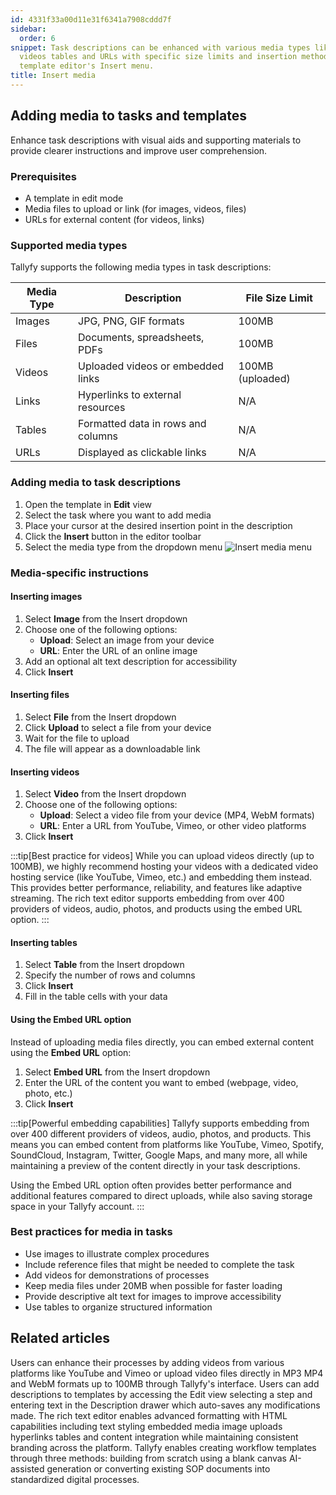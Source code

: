 ```yaml
---
id: 4331f33a00d11e31f6341a7908cddd7f
sidebar:
  order: 6
snippet: Task descriptions can be enhanced with various media types like images files
  videos tables and URLs with specific size limits and insertion methods through the
  template editor's Insert menu.
title: Insert media
---
```


## Adding media to tasks and templates

Enhance task descriptions with visual aids and supporting materials to provide clearer instructions and improve user comprehension.

### Prerequisites
- A template in edit mode
- Media files to upload or link (for images, videos, files)
- URLs for external content (for videos, links)

### Supported media types

Tallyfy supports the following media types in task descriptions:

| Media Type | Description | File Size Limit |
|------------|-------------|----------------|
| Images | JPG, PNG, GIF formats | 100MB |
| Files | Documents, spreadsheets, PDFs | 100MB |
| Videos | Uploaded videos or embedded links | 100MB (uploaded) |
| Links | Hyperlinks to external resources | N/A |
| Tables | Formatted data in rows and columns | N/A |
| URLs | Displayed as clickable links | N/A |

### Adding media to task descriptions

1. Open the template in **Edit** view
2. Select the task where you want to add media
3. Place your cursor at the desired insertion point in the description
4. Click the **Insert** button in the editor toolbar
5. Select the media type from the dropdown menu
   ![Insert media menu](https://screenshots.tallyfy.com/tallyfy%2Fpro%2Fdesktop-light-add-media-to-tasks.png)

### Media-specific instructions

#### Inserting images
1. Select **Image** from the Insert dropdown
2. Choose one of the following options:
   - **Upload**: Select an image from your device
   - **URL**: Enter the URL of an online image
3. Add an optional alt text description for accessibility
4. Click **Insert**

#### Inserting files
1. Select **File** from the Insert dropdown
2. Click **Upload** to select a file from your device
3. Wait for the file to upload
4. The file will appear as a downloadable link

#### Inserting videos
1. Select **Video** from the Insert dropdown
2. Choose one of the following options:
   - **Upload**: Select a video file from your device (MP4, WebM formats)
   - **URL**: Enter a URL from YouTube, Vimeo, or other video platforms
3. Click **Insert**

:::tip[Best practice for videos]
While you can upload videos directly (up to 100MB), we highly recommend hosting your videos with a dedicated video hosting service (like YouTube, Vimeo, etc.) and embedding them instead. This provides better performance, reliability, and features like adaptive streaming. The rich text editor supports embedding from over 400 providers of videos, audio, photos, and products using the embed URL option.
:::

#### Inserting tables
1. Select **Table** from the Insert dropdown
2. Specify the number of rows and columns
3. Click **Insert**
4. Fill in the table cells with your data

#### Using the Embed URL option

Instead of uploading media files directly, you can embed external content using the **Embed URL** option:

1. Select **Embed URL** from the Insert dropdown
2. Enter the URL of the content you want to embed (webpage, video, photo, etc.)
3. Click **Insert**

:::tip[Powerful embedding capabilities]
Tallyfy supports embedding from over 400 different providers of videos, audio, photos, and products. This means you can embed content from platforms like YouTube, Vimeo, Spotify, SoundCloud, Instagram, Twitter, Google Maps, and many more, all while maintaining a preview of the content directly in your task descriptions.

Using the Embed URL option often provides better performance and additional features compared to direct uploads, while also saving storage space in your Tallyfy account.
:::

### Best practices for media in tasks
- Use images to illustrate complex procedures
- Include reference files that might be needed to complete the task
- Add videos for demonstrations of processes
- Keep media files under 20MB when possible for faster loading
- Provide descriptive alt text for images to improve accessibility
- Use tables to organize structured information


## Related articles
<CardGrid>
<LinkTitleCard header="<b>Edit Task > Add videos to a task</b>" href="/products/pro/tracking-and-tasks/tasks/edit-task/how-can-i-add-videos-to-my-tallyfy-process/" > Users can enhance their processes by adding videos from various platforms like YouTube and Vimeo or upload video files directly in MP3 MP4 and WebM formats up to 100MB through Tallyfy's interface. </LinkTitleCard>
<LinkTitleCard header="<b>Edit Templates > Add a description to a template</b>" href="/products/pro/documenting/templates/edit-templates/add-description/" > Users can add descriptions to templates by accessing the Edit view selecting a step and entering text in the Description drawer which auto-saves any modifications made. </LinkTitleCard>
<LinkTitleCard header="<b>Edit Task > The rich text editor</b>" href="/products/pro/tracking-and-tasks/tasks/edit-task/how-can-i-use-tallyfys-rich-text-editor-for-tasks/" > The rich text editor enables advanced formatting with HTML capabilities including text styling embedded media image uploads hyperlinks tables and content integration while maintaining consistent branding across the platform. </LinkTitleCard>
<LinkTitleCard header="<b>Templates > Create a template</b>" href="/products/pro/documenting/templates/create-template/" > Tallyfy enables creating workflow templates through three methods: building from scratch using a blank canvas AI-assisted generation or converting existing SOP documents into standardized digital processes. </LinkTitleCard>
</CardGrid>
